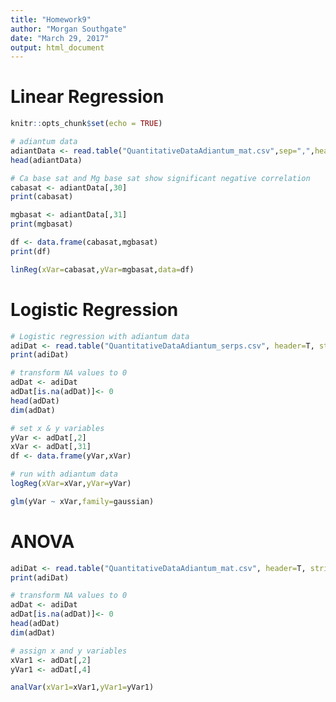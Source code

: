```yaml
---
title: "Homework9"
author: "Morgan Southgate"
date: "March 29, 2017"
output: html_document
---
```



# Linear Regression

```r
knitr::opts_chunk$set(echo = TRUE)

# adiantum data
adiantData <- read.table("QuantitativeDataAdiantum_mat.csv",sep=",",header=T,stringsAsFactors = F)
head(adiantData)

# Ca base sat and Mg base sat show significant negative correlation
cabasat <- adiantData[,30]
print(cabasat)

mgbasat <- adiantData[,31]
print(mgbasat)

df <- data.frame(cabasat,mgbasat)
print(df)

linReg(xVar=cabasat,yVar=mgbasat,data=df)

```

# Logistic Regression

```r
# Logistic regression with adiantum data
adiDat <- read.table("QuantitativeDataAdiantum_serps.csv", header=T, stringsAsFactors = F,sep=",")
print(adiDat)

# transform NA values to 0
adDat <- adiDat
adDat[is.na(adDat)]<- 0
head(adDat)
dim(adDat)

# set x & y variables
yVar <- adDat[,2]
xVar <- adDat[,31]
df <- data.frame(yVar,xVar)

# run with adiantum data
logReg(xVar=xVar,yVar=yVar)

glm(yVar ~ xVar,family=gaussian)


```


# ANOVA
```r
adiDat <- read.table("QuantitativeDataAdiantum_mat.csv", header=T, stringsAsFactors = F,sep=",")
print(adiDat)

# transform NA values to 0
adDat <- adiDat
adDat[is.na(adDat)]<- 0
head(adDat)
dim(adDat)

# assign x and y variables
xVar1 <- adDat[,2]
yVar1 <- adDat[,4]

analVar(xVar1=xVar1,yVar1=yVar1)

```

